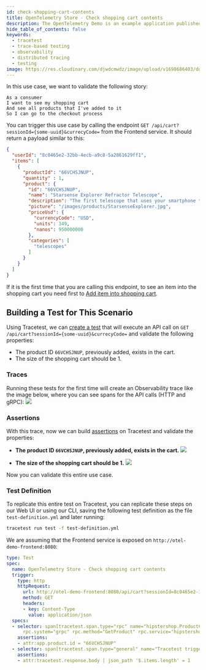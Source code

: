 ```yaml
---
id: check-shopping-cart-contents
title: OpenTelemetry Store - Check shopping cart contents
description: The OpenTelemetry Demo is an example application published by the OpenTelemtry CNCF project. This use case covers seeing all the products in the shopping cart.
hide_table_of_contents: false
keywords:
  - tracetest
  - trace-based testing
  - observability
  - distributed tracing
  - testing
image: https://res.cloudinary.com/djwdcmwdz/image/upload/v1698686403/docs/Blog_Thumbnail_14_rsvkmo.jpg
---
```


In this use case, we want to validate the following story:

```
As a consumer
I want to see my shopping cart
And see all products that I've added to it
So I can go to the checkout process
```

You can trigger this use case by calling the endpoint `GET /api/cart?sessionId={some-uuid}&currecyCode=` from the Frontend service. It should return a payload similar to this:
```json
{
  "userId": "8c0465e2-32bb-4ecb-a9c8-5a2861629ff1",
  "items": [
    {
      "productId": "66VCHSJNUP",
      "quantity" : 1,
      "product": {
        "id": "66VCHSJNUP",
        "name": "Starsense Explorer Refractor Telescope",
        "description": "The first telescope that uses your smartphone to analyze the night sky and calculate its position in real time. StarSense Explorer is ideal for beginners thanks to the app’s user-friendly interface and detailed tutorials. It’s like having your own personal tour guide of the night sky",
        "picture": "/images/products/StarsenseExplorer.jpg",
        "priceUsd": {
          "currencyCode": "USD",
          "units": 349,
          "nanos": 950000000
        },
        "categories": [
          "telescopes"
        ]
      }
    }
  ]
}
```

If it is the first time that you are calling this endpoint, to see an item into the shopping cart you need first to [Add item into shopping cart](/live-examples/opentelemetry-store/use-cases/add-item-into-shopping-cart).

## Building a Test for This Scenario

Using Tracetest, we can [create a test](/web-ui/creating-tests) that will execute an API call on `GET /api/cart?sessionId={some-uuid}&currecyCode=` and validate the following properties:
- The product ID `66VCHSJNUP`, previously added, exists in the cart.
- The size of the shopping cart should be 1.

### Traces

Running these tests for the first time will create an Observability trace like the image below, where you can see spans for the API calls (HTTP and gRPC):
![](../images/check-shopping-cart-contents-trace.png)

### Assertions

With this trace, now we can build [assertions](/concepts/assertions) on Tracetest and validate the properties:

- **The product ID `66VCHSJNUP`, previously added, exists in the cart.**
![](../images/check-shopping-cart-contents-product-catalog.png)

- **The size of the shopping cart should be 1.**
![](../images/check-shopping-cart-contents-item-lenght.png)

Now you can validate this entire use case.

### Test Definition

To replicate this entire test on Tracetest, you can replicate these steps on our Web UI or using our CLI, saving the following test definition as the file `test-definition.yml` and later running:

```sh
tracetest run test -f test-definition.yml
```

We are assuming that the Frontend service is exposed on `http://otel-demo-frontend:8080`:

```yaml
type: Test
spec:
  name: OpenTelemetry Store - Check shopping cart contents
  trigger:
    type: http
    httpRequest:
      url: http://otel-demo-frontend:8080/api/cart?sessionId=8c0465e2-32bb-4ecb-a9c8-5a2861629ff1&currencyCode=
      method: GET
      headers:
      - key: Content-Type
        value: application/json
  specs:
  - selector: span[tracetest.span.type="rpc" name="hipstershop.ProductCatalogService/GetProduct"
      rpc.system="grpc" rpc.method="GetProduct" rpc.service="hipstershop.ProductCatalogService"]
    assertions:
    - attr:app.product.id = "66VCHSJNUP"
  - selector: span[tracetest.span.type="general" name="Tracetest trigger"]
    assertions:
    - attr:tracetest.response.body | json_path '$.items.length' = 1
```
